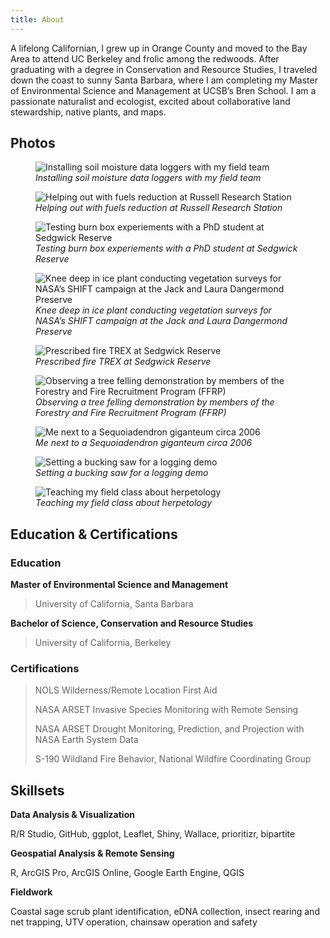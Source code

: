 ```yaml
---
title: About
---
```


A lifelong Californian, I grew up in Orange County and moved to the Bay Area to attend UC Berkeley and frolic among the redwoods. After graduating with a degree in Conservation and Resource Studies, I traveled down the coast to sunny Santa Barbara, where I am completing my Master of Environmental Science and Management at UCSB’s Bren School. I am a passionate naturalist and ecologist, excited about collaborative land stewardship, native plants, and maps.

:::: panel-tabset
## Photos

::: {layout-ncol="3"}
![*Installing soil moisture data loggers with my field team*](media/field_team.jpg){.regular-hover}

![*Helping out with fuels reduction at Russell Research Station*](media/russell.jpeg){.regular-hover}

![*Testing burn box experiements with a PhD student at Sedgwick Reserve*](media/burn_box.jpg){.regular-hover}

![*Knee deep in ice plant conducting vegetation surveys for NASA's SHIFT campaign at the Jack and Laura Dangermond Preserve*](media/ice_plant.JPEG){.regular-hover}

![*Prescribed fire TREX at Sedgwick Reserve*](media/rx_burn.jpeg){.regular-hover}

![*Observing a tree felling demonstration by members of the Forestry and Fire Recruitment Program (FFRP)*](media/ffrp.JPG){.regular-hover}

![*Me next to a Sequoiadendron giganteum circa 2006*](media/yose.JPG){.regular-hover}

![*Setting a bucking saw for a logging demo*](media/logging.jpg){.regular-hover}

![*Teaching my field class about herpetology*](media/herps.jpeg){.regular-hover}
:::

## Education & Certifications

### Education

**Master of Environmental Science and Management**

> University of California, Santa Barbara

**Bachelor of Science, Conservation and Resource Studies**

> University of California, Berkeley

### Certifications

> NOLS Wilderness/Remote Location First Aid
>
> NASA ARSET Invasive Species Monitoring with Remote Sensing
>
> NASA ARSET Drought Monitoring, Prediction, and Projection with NASA Earth System Data
>
> S-190 Wildland Fire Behavior, National Wildfire Coordinating Group

## Skillsets

**Data Analysis & Visualization**

R/R Studio, GitHub, ggplot, Leaflet, Shiny, Wallace, prioritizr, bipartite

**Geospatial Analysis & Remote Sensing**

R, ArcGIS Pro, ArcGIS Online, Google Earth Engine, QGIS

**Fieldwork**

Coastal sage scrub plant identification, eDNA collection, insect rearing and net trapping, UTV operation, chainsaw operation and safety
::::
